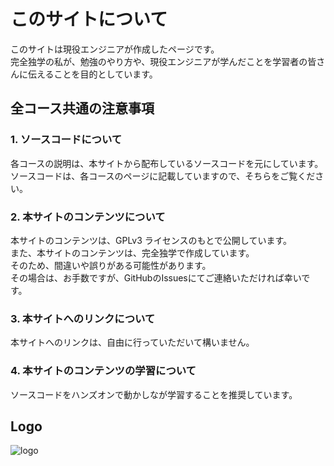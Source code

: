 
# このサイトについて

このサイトは現役エンジニアが作成したページです。<br/>
完全独学の私が、勉強のやり方や、現役エンジニアが学んだことを学習者の皆さんに伝えることを目的としています。

## 全コース共通の注意事項

### 1. ソースコードについて

各コースの説明は、本サイトから配布しているソースコードを元にしています。<br/>
ソースコードは、各コースのページに記載していますので、そちらをご覧ください。

### 2. 本サイトのコンテンツについて

本サイトのコンテンツは、GPLv3 ライセンスのもとで公開しています。<br/>
また、本サイトのコンテンツは、完全独学で作成しています。<br/>
そのため、間違いや誤りがある可能性があります。<br/>
その場合は、お手数ですが、GitHubのIssuesにてご連絡いただければ幸いです。<br/>


### 3. 本サイトへのリンクについて

本サイトへのリンクは、自由に行っていただいて構いません。<br/>

### 4. 本サイトのコンテンツの学習について

ソースコードをハンズオンで動かしなが学習することを推奨しています。

## Logo

<div
    style={{
        marginTop: '1.5rem',
        width: '100%',
    }}>
    <Image
        style={{
            width: '50%',
            margin: '0 auto',
        }}
        src="/img/logo.png"
        alt="logo"
        width={ 600 }
        height={ 600 }
    />
</div>
